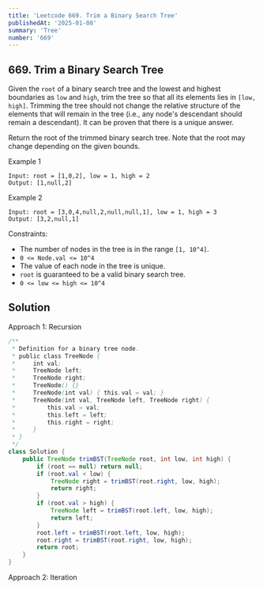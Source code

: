 ```yaml
---
title: 'Leetcode 669. Trim a Binary Search Tree'
publishedAt: '2025-01-08'
summary: 'Tree'
number: '669'
---
```


## 669. Trim a Binary Search Tree

Given the `root` of a binary search tree and the lowest and highest boundaries as `low` and `high`, trim the tree so that all its elements lies in `[low, high]`. Trimming the tree should not change the relative structure of the elements that will remain in the tree (i.e., any node's descendant should remain a descendant). It can be proven that there is a unique answer.

Return the root of the trimmed binary search tree. Note that the root may change depending on the given bounds.


Example 1
`````
Input: root = [1,0,2], low = 1, high = 2
Output: [1,null,2]
`````

Example 2
`````
Input: root = [3,0,4,null,2,null,null,1], low = 1, high = 3
Output: [3,2,null,1]
`````


Constraints:

- The number of nodes in the tree is in the range `[1, 10^4]`.
- `0 <= Node.val <= 10^4`
- The value of each node in the tree is unique.
- `root` is guaranteed to be a valid binary search tree.
- `0 <= low <= high <= 10^4`


## Solution
Approach 1: Recursion
````JAVA
/**
 * Definition for a binary tree node.
 * public class TreeNode {
 *     int val;
 *     TreeNode left;
 *     TreeNode right;
 *     TreeNode() {}
 *     TreeNode(int val) { this.val = val; }
 *     TreeNode(int val, TreeNode left, TreeNode right) {
 *         this.val = val;
 *         this.left = left;
 *         this.right = right;
 *     }
 * }
 */
class Solution {
    public TreeNode trimBST(TreeNode root, int low, int high) {
        if (root == null) return null;
        if (root.val < low) {
            TreeNode right = trimBST(root.right, low, high);
            return right;
        }
        if (root.val > high) {
            TreeNode left = trimBST(root.left, low, high);
            return left;
        }
        root.left = trimBST(root.left, low, high);
        root.right = trimBST(root.right, low, high);
        return root;
    }
}
````

Approach 2: Iteration